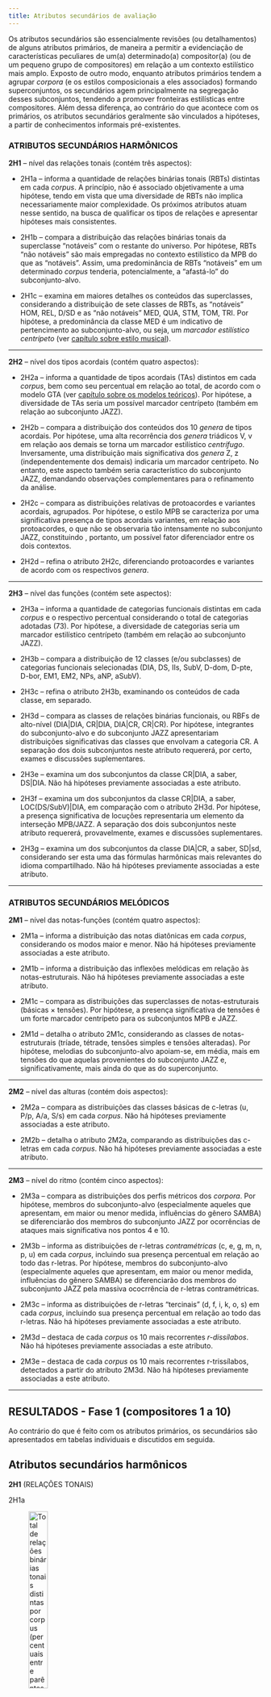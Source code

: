 ```yaml
---
title: Atributos secundários de avaliação
---
```


Os atributos secundários são essencialmente revisões (ou detalhamentos) de alguns atributos primários, de maneira a permitir a evidenciação de características peculiares de um(a) determinado(a) compositor(a) (ou de um pequeno grupo de compositores) em relação a um contexto estilístico mais amplo. Exposto de outro modo, enquanto atributos primários tendem a agrupar *corpora* (e os estilos composicionais a eles associados) formando superconjuntos, os secundários agem principalmente na segregação desses subconjuntos, tendendo a promover fronteiras estilísticas entre compositores. Além dessa diferença, ao contrário do que acontece com os primários, os atributos secundários geralmente são vinculados a hipóteses, a partir de conhecimentos informais pré-existentes.

### ATRIBUTOS SECUNDÁRIOS HARMÔNICOS

**2H1** -- nível das relações tonais (contém três aspectos):

- 2H1a -- informa a quantidade de relações binárias tonais (RBTs) distintas em cada *corpus*. A princípio, não é associado objetivamente a uma hipótese, tendo em vista que uma diversidade de RBTs não implica necessariamente maior complexidade. Os próximos atributos atuam nesse sentido, na busca de qualificar os tipos de relações e apresentar hipóteses mais consistentes.   

- 2H1b -- compara a distribuição das relações binárias tonais da superclasse "notáveis" com o restante do universo. Por hipótese, RBTs "não notáveis" são mais empregadas no contexto estilístico da MPB do que as "notáveis". Assim, uma predominância de RBTs "notáveis" em um determinado *corpus* tenderia, potencialmente, a "afastá-lo"  do subconjunto-alvo.

- 2H1c -- examina em maiores detalhes os conteúdos das superclasses, considerando a distribuição de sete classes de RBTs, as "notáveis" HOM, REL, D/SD e as "não notáveis" MED, QUA, STM, TOM, TRI. Por hipótese, a predominância da classe MED é um indicativo de pertencimento ao subconjunto-alvo, ou seja, um *marcador estilístico centrípeto* (ver [capítulo sobre estilo musical](estilo-musical.qmd)).

---

**2H2** -- nível dos tipos acordais (contém quatro aspectos):

- 2H2a -- informa a quantidade de tipos acordais (TAs) distintos em cada *corpus*, bem como seu percentual em relação ao total, de acordo com o modelo GTA (ver [capítulo sobre os modelos teóricos](modelos-teoricos.qmd)). Por hipótese, a  diversidade de TAs seria um possível marcador centrípeto (também em relação ao subconjunto JAZZ).

- 2H2b -- compara a distribuição dos conteúdos dos 10 *genera* de tipos acordais. Por hipótese, uma alta recorrência dos *genera* triádicos V, v em relação aos demais se torna um marcador estilístico *centrífugo*. Inversamente, uma distribuição mais significativa dos *genera* Z, z (independentemente dos demais) indicaria um marcador centrípeto. No entanto, este aspecto também seria característico do subconjunto JAZZ, demandando observações complementares para o refinamento da análise.

- 2H2c -- compara as distribuições relativas de protoacordes e variantes acordais, agrupados. Por hipótese, o estilo MPB se caracteriza por uma significativa presença de tipos acordais variantes, em relação aos protoacordes, o que não se observaria tão intensamente no subconjunto JAZZ, constituindo , portanto, um possível fator diferenciador entre os dois contextos.

- 2H2d -- refina o atributo 2H2c, diferenciando protoacordes e variantes de acordo com os respectivos *genera*.   

---

**2H3** -- nível das funções (contém sete aspectos):

- 2H3a -- informa a quantidade de categorias funcionais distintas em cada *corpus* e o respectivo percentual considerando o total de categorias adotadas (73). Por hipótese, a  diversidade de categorias seria um marcador estilístico centrípeto (também em relação ao subconjunto JAZZ).

- 2H3b -- compara a distribuição de 12 classes (e/ou subclasses) de categorias funcionais selecionadas (DIA,  DS, IIs, SubV, D-dom, D-pte, D-bor, EM1, EM2, NPs, aNP, aSubV).

- 2H3c -- refina o atributo 2H3b, examinando os conteúdos de cada classe, em separado.

- 2H3d -- compara as classes de relações binárias funcionais, ou RBFs de alto-nível (DIA|DIA, CR|DIA, DIA|CR, CR|CR). Por hipótese, integrantes do subconjunto-alvo e do subconjunto JAZZ apresentariam distribuições significativas das classes que envolvam a categoria CR. A separação dos dois subconjuntos neste atributo requererá, por certo, exames e discussões suplementares.     

- 2H3e -- examina um dos subconjuntos da classe CR|DIA, a saber, DS|DIA. Não há hipóteses previamente associadas a este atributo.

- 2H3f -- examina um dos subconjuntos da classe CR|DIA, a saber, LOC(DS/SubV)|DIA, em comparação com o atributo 2H3d. Por hipótese, a presença significativa de locuções representaria um elemento da interseção MPB/JAZZ. A separação dos dois subconjuntos neste atributo requererá, provavelmente, exames e discussões suplementares.  

- 2H3g -- examina um dos subconjuntos da classe DIA|CR, a saber, SD|sd, considerando ser esta uma das fórmulas harmônicas mais relevantes do idioma compartilhado. Não há hipóteses previamente associadas a este atributo.          

---------------

### ATRIBUTOS SECUNDÁRIOS MELÓDICOS

**2M1** -- nível das notas-funções (contém quatro aspectos):

- 2M1a -- informa a distribuição das notas diatônicas em cada *corpus*, considerando os modos maior e menor. Não há hipóteses previamente associadas a este atributo.   

- 2M1b -- informa a distribuição das inflexões melódicas em relação às notas-estruturais. Não há hipóteses previamente associadas a este atributo.    

- 2M1c -- compara as distribuições das superclasses de notas-estruturais (básicas $\times$ tensões). Por hipótese, a presença significativa de tensões é um forte marcador centrípeto para os subconjuntos MPB e JAZZ.

- 2M1d -- detalha o atributo 2M1c, considerando as classes de notas-estruturais (tríade, tétrade, tensões simples e tensões alteradas). Por hipótese, melodias do subconjunto-alvo apoiam-se, em média, mais em tensões do que aquelas provenientes do subconjunto JAZZ e, significativamente, mais ainda do que as do superconjunto.

---

**2M2** -- nível das alturas (contém dois aspectos):

- 2M2a -- compara as distribuições das classes básicas de c-letras (u, P/p, A/a, S/s) em cada *corpus*. Não há hipóteses previamente associadas a este atributo. 

- 2M2b -- detalha o atributo 2M2a, comparando as distribuições das c-letras em cada *corpus*. Não há hipóteses previamente associadas a este atributo.   

---

**2M3** -- nível do ritmo (contém cinco aspectos):

- 2M3a -- compara as distribuições dos perfis métricos dos *corpora*. Por hipótese, membros do subconjunto-alvo (especialmente aqueles que apresentam, em maior ou menor medida, influências do gênero SAMBA) se diferenciarão dos membros do subconjunto JAZZ por ocorrências de ataques mais significativa nos pontos 4 e 10.

- 2M3b -- informa as distribuições de r-letras *contramétricas* (c, e, g, m, n, p, u) em cada *corpus*, incluindo sua presença percentual em relação ao todo das r-letras. Por hipótese, membros do subconjunto-alvo (especialmente aqueles que apresentam, em maior ou menor medida, influências do gênero SAMBA) se diferenciarão dos membros do subconjunto JAZZ pela massiva ococrrência de r-letras contramétricas.  

- 2M3c -- informa as distribuições de r-letras "tercinais" (d, f, i, k, o, s) em cada *corpus*, incluindo sua presença percentual em relação ao todo das r-letras. Não há hipóteses previamente associadas a este atributo.    

- 2M3d -- destaca de cada *corpus* os 10 mais recorrentes *r-dissílabos*. Não há hipóteses previamente associadas a este atributo.

- 2M3e -- destaca de cada *corpus* os 10 mais recorrentes r-trissílabos, detectados a partir do atributo 2M3d. Não há hipóteses previamente associadas a este atributo.  

---------------------------------

## RESULTADOS - Fase 1 (compositores 1 a 10)

Ao contrário do que é feito com os atributos primários, os secundários são apresentados em tabelas individuais e discutidos em seguida.

## Atributos secundários harmônicos

**2H1** (RELAÇÕES TONAIS)

2H1a

![Total de relações binárias tonais distintas por *corpus* (percentuais entre parênteses).](../figs/atri-sec-01.png){width=30%}

### Discussão

Observa-se na tabela acima uma certa tendência de que os *corpora* MPB apresentem uma relativa alta diversidade de RBTs, em sintonia com o que acontece no *corpus* Jazz, o que sugere uma possível influência, ainda que vaga, no sentido de uma maior exuberância de soluções modulatórias. Nesse sentido, chama especialmente atenção a baixa quantidade de relações distintas no Samba, o que talvez reflita o fato de que modulações não sejam tão comuns como em outros gêneros e, consequentemente, a estabilidade tonal possa ser uma característica distinguidora.^[Num patamar intermediário, em torno de 15 %, encontram-se os *corpora* Chico Buarque, João Bosco, Gilberto Gil e Rita Lee.] Essa conjectura abre uma via de pesquisa para estudos futuros.

2H1b

![Distribuição das relações binárias tonais notáveis por *corpus*.](../figs/atri-sec-02.png){width=40%}

### Discussão

Nota-se aqui também um possível definidor de fronteira entre a Prática Comum da MPB e o superconjunto representado pelos gêneros Samba e Choro, pois parece ser um marcador estilístico desse subconjunto uma maior presença de RBTs não notáveis. Entretanto, os repertórios de análise podem ser segmentados em dois grupos bem definidos: um envolvendo uma relativa baixa frequência de RBTs notáveis, em torno de 1/5 ou 1/4 dos casos (Jobim, Ivan Lins, Edu Lobo e Caetano Veloso) e o outro no qual tais relações abrangem de 40 % (Djavan) a 63 % (João Bosco), incluindo valores mais próximos à metade das ocorrências (Chico Buarque, Milton Nascimento, Gilberto Gil e Rita Lee).

2H1c

![Distribuição das classes de relações binárias tonais por *corpus* (números indicam percentuais).](../figs/atri-sec-03.png){width=60%}

### Discussão

Como sugerem os dados, este atributo refina o anterior, evidenciando a distribuição das classes de RBTs. A respeito às classes de relações predominantes em cada repertório, podemos considerar quatro grupos: (1) MED, nos *corpora* Jazz, Jobim, Ivan Lins, Edu Lobo (acima de 40 % do total) e, um pouco menos, Djavan e João Bosco; (2) REL, nos *corpora* Samba e, bem mais abaixo, Chico Buarque, Gilberto Gil e Rita Lee; (3) TOM: nos *corpora* Caetano Veloso e Milton Nascimento;^[O que poderia ser visto como um interessante marcador estilístico compartilhado, embora, provavelmente, a força dessa classe não em ambos os repertórios não advenha das mesmas razões. Afinal, as obras desses compositores divergem consideravelmente em relação ao aspecto estético e, também, em respeito à construção harmônica, tendo em vista o fato de que a música de Milton é fortemente modal, ao contrário do que se observa nas composições de Caetano. Subjacentemente, salta aos olhos a extraordinária semelhança dos percentuais apurados referente a esse atributo específico.] (4) (D/SD): apenas no *corpus* Choro.

---

**2H2** (TIPOS ACORDAIS)

2H2a

![Total de tipos acordais distintos por *corpus* (percentagens entre parênteses).](../figs/atri-sec-04.png){width=30%}

### Discussão

O número de tipos acordais distintos por *corpus* consiste em um dos mais fortes marcadores estilísticos harmônicos -- mais uma vez, reforçando a hipótese da influência jazzística. Todos os repertórios MPB apresentam-se em patamares altos nesse atributo (com especial destaque para os *{corpora* Jobim e Edu Lobo com, respectivamente, 75 e 73 TAs distintos, de um total de 161 possíveis).^[Nesse quadro, os tropicalistas Caetano Veloso, Gilberto Gil e Rita Lee ocupariam uma posição intermediária entre os dois níveis, o que parece ser coerente com as afinidades estéticas que apresentam.]

2H2b

![Distribuição dos conteúdos dos *genera* por *corpus* (em percentuais).](../figs/atri-sec-05.png){width=80%}

### Discussão

Um primeiro dado interessante na avaliação deste atributo é a convergência de quase todos os *corpora* em relação à proeminência do *genus* Y^[Ver o [capítulo sobre modelos teóricos](modelos-teoricos.qmd).] (por volta de 40 % do total, em média), o que reflete indubitavelmente o compartilhamento de propriedades sintáticas tonais e, mais especificamente, a presença de preparações dominantes -- primárias e secundárias -- nesses repertórios.^[A única e notável exceção se apresenta no repertório de Milton Nascimento, que privilegia a qualidade básica de tríade maior (seguida proximamente pelo tipo básico z). Bastante interessante ainda é a discrepância em relação à tríade menor, cerca de oito vezes menos comum do que a maior). Como discutido na avaliação dos [atributos primários](atributos-primarios.qmd), esse resultado é um forte sintoma do tratamento predominante modal da música do compositor. Outros fatos relacionados aos tipos acordais reforçam essa interpretação: além da relativa baixa ocorrência do *genus* Y (se comparada aos dos demais *corpora*), registre-se também a raridade dos *genera* meio-diminuto (y) e diminuto (x), elementos com certa presença em repertórios tonais.] A partir disso, observamos como os *corpora* analíticos (juntamente com o *corpus* Jazz e com as notáveis exceções dos \textit{corpora} Caetano Veloso, Milton Nascimento, Gilberto Gil e Rita Lee, nos quais a qualidade V tem forte presença) formam um grupo coeso em oposição aos controles Samba e Choro, no que diz respeito à maior presença dos *genera* Z/z em oposição aos triádicos V/v, numa razão média, aproximada, de 8:1 (e o inverso se observa nos dois repertórios). Esses resultados, mais uma vez, contribuem para confirmar a hipótese da existência de uma relação de influência Jazz &rarr MPB no domínio da harmonia, que se revela aqui a uma forte preferência por tipos acordais tetrádicos.

2H2c

![Distribuição de protoacordes e variantes por *corpus* (em percentuais).](../figs/atri-sec-06.png){width=40%}

### Discussão

A presença maciça de variantes de tipos acordais é também um marcador estilístico do subconjunto MPB. No entanto, os dados permitem estabelecer três grupos de situações: (a) os repertórios Choro e Samba são bastante convergentes neste atributo, ao apresentar um número quase irrelevante de TAs variantes; (b) ainda que em número maior, as variantes no *corpus* Jazz são superadas pelos protoacordes em uma razão 2:1; (c) nos *corpora* MPB observa-se, em média, uma paridade aproximada entre protoacordes e variantes (destacando-se o caso especial do *corpus* Ivan Lins, com as variantes representando quase 3/4 do total de TAs) e Edu Lobo (quase 2/3).^[Mais uma vez, Caetano Veloso e Gilberto Gil ocupam uma posição intermediária dentro do subconjunto MPB, com os protoacordes superando as variantes em mais do que o dobro. Já no repertório de Rita Lee essa diferença é ainda mais acentuada (apenas 16.7 % são variantes).] Os resultados contribuem para reforçar a hipótese sobre a influência harmônica do Jazz, porém, neste caso, sugerem uma intensificação na complexidade acordal (em relação ao modelo jazzístico) como uma possível característica da Prática Comum da MPB, o que pode ser detalhado no exame de outros atributos.

2H2d

![Distribuição dos tipos acordais por *corpus*, considerando as categorias *protoacorde* (p) e *variantes* (v).](../figs/atri-sec-07.png){width=100%}

### Discussão

O detalhamento do atributo anterior traz, embora em magnitudes diferentes, uma convergência dos três repertórios de controle para o protoacorde Y0.^[O que é acompanhado pelos *corpora* Gilberto Gil e Rita Lee.] Já na maior parte dos repertórios de análise, a proeminência recai sobre variantes do mesmo *genus* (que se apresentam caracteristicamente em grande diversidade), o que pode se constituir um interessante e sutil marcador estilístico, a depender de futuros estudos para sua confirmação. Interessantemente, o *genus* mais recorrente de Caetano Veloso (V) não apresenta variantes, apenas protoacordes, o que parece ser uma faceta estilística pessoal significativa.

---

**2H3** (FUNÇÕES)

2H3a

![Total de categorias funcionais distintas por *corpus* e respectivos percentuais, considerando o total de 73 possibilidades identificadas (percentuais entre parênteses).](../figs/atri-sec-08.png){width=30%}

### Discussão

Neste atributo os *corpora* MPB mais uma vez se mostram em sintonia com o repertório jazzístico, apresentando uma alta diversidade de categorias funcionais (com um especial destaque ao *corpus* Jobim, abarcando cerca de 3/4 do total possível preconizado pelo modelo teórico adotado (ver [capítulo sobre os modelos teóricos](modelos-teoricos.qmd)).^[Jobim é seguido bem de perto por Gilberto Gil e Djavan. Por outro lado, Milton Nascimento é o *corpus* que apresenta a menor quantidade de categorias funcionais, o que parece consistente com sua linguagem predominantemente modal.] Novamente, os repertórios de controle Samba e Choro apresentam diversidade semelhante, em níveis sensivelmente mais baixos em relação ao outro grupo, reforçando a separação dos dois conjuntos também no aspecto do vocabulário das categorias funcionais.

2H3b

![Distribuição de classes (e/ou subclasses) de categorias funcionais por *corpus* (em percentuais). A última coluna ("?") se refere a situações funcionais não identificadas nas análises.](../figs/atri-sec-09.png){width=100%}

### Discussão

 Em relação a classes (ou subclasses significativas) de categorias funcionais, observa-se inicialmente, como seria de se esperar, uma preponderância absoluta da classe DIA (com destaque especial do *corpus* Samba), o que apenas é reflexo de uma característica geral compartilhada por repertórios de música tonal. A especificidade funcional da MPB (em conjunção com a do *corpus* Jazz, como em outros atributos harmônicos) se evidencia na distribuição de outras classes, especialmente SubV e EC1, que apresentam relativamente maior peso do que nos *corpora* de controle Samba e Choro. No contexto dos repertórios de análise, o caso do *corpus* Milton Nascimento deve ser observado à parte, já que os dados associados a este atributo revelam inequivocamente as profundas diferenças na construção harmônica em comparação aos demais *corpora*. É, em especial, marcante os sensivelmente baixos valores das subclasses que compõem a classe funcional de acordes preparadores (DS, IIs, SubV, DIM), o que é fortemente sintomático de um tratamento eminentemente modal (veja especialmente a discrepância entre os percentuais envolvidos).

2H3c

![Distribuição das categorias funcionais da classe "Diatônica" (DIA) por *corpus* (em percentuais).](../figs/atri-sec-10.png){width=60%}

### Discussão

Nada de muito surpreendente surge nos dados apresentados na tabela acima: quase todos os *corpora* convergem para o I grau, como a categoria funcional mais recorrente da classe DIA. A única exceção -- no *corpus* Chico Buarque -- o V é o mais comum,^[Na verdade, o V é a segunda categoria mais comum nos demais repertórios, quase empatando em frequência com o I no *corpus* Samba.] o que não deixa de ser uma informação coerente com o que se observaria em qualquer repertório essencialmente tonal. Num nível mais apurado de observação, torna-se mais uma vez sintomática a distinção entre o *corpus* Milton Nascimento e os demais, devido à magnitude da presença do I grau (cerca de 10 pontos percentuais a mais em relação ao valor médio demais repertórios) e também considerando que supera V quase pelo triplo (em contraste com o máximo de duas vezes, nos demais *corpora*). Tal proeminência reduz consequentemente a importância dos demais graus diatônicos nesse repertório, contribuindo mais uma vez para enfatizar seu caráter essencialmente modal (através da diminuição da diversidade diatônica).

![Distribuição das categorias funcionais das subclasse "Dominante secundários" (DS) e "II secundários" (IIs) por *corpus* (em percentuais). A última coluna ("II_V/x") indica que os "II relativos" são, na análise, armazenados em conjunto independentemente de seus respectivos alvos ("x").](../figs/atri-sec-11.png){width=60%}

### Discussão

Neste caso, há uma divisão das preferências em três grupos: pelo V/V (Choro, Jobim, Edu Lobo, Milton Nascimento e Rita Lee),^[À parte a recorrência dessa categoria funcional -- diríamos, quase "normal", em comparação aos demais -- o repertório de Milton Nascimento se notabiliza pela raridade dos demais dominantes secundários, o que é novamente um fator que sugere uma preferência pelo modalismo.] pelo II cadencial (Jazz, Ivan Lins, Chico Buarque, Caetano Veloso, Djavan e Gilberto Gil) e V/II (Samba e João Bosco). Nenhuma conclusão sólida referente a estilo pode ser extraída desses resultados isoladamente. 

![Distribuição das categorias funcionais da subclasse "SubV" (SUBV) por *corpus* (em percentuais).](../figs/atri-sec-12.png){width=60%}

### Discussão

Os dados revelam que acordes da classe SUBV, embora menos comuns do que dominantes secundários, estão presentes em todos os repertórios (em menor frequência nos *corpora* Choro e Milton Nascimento -- que mais uma vez destoa de seus pares em um atributo harmônico), com maior proeminência daqueles cujos alvos são o I (Jazz, Jobim e Edu Lobo) e o V graus (Choro, Samba, Ivan Lins, Chico Buarque, Caetano Veloso, Djavan, João Bosco, Gilberto Gil e Rita Lee). Tal situação não permite conclusões consistentes em relação a características estilísticas.^[Um dado especialmente interessante é a ausência de manifestações do SubV primário no \textit{corpus} Rita Lee.]

![Distribuição das categorias funcionais da subclasse "Diminuto-dominante" (D-dom) por *corpus* (em percentuais).](../figs/atri-sec-13.png){width=40%}

### Discussão

Em relação a este atributo, não há, como acima, evidências estilísticas a destacar. Contudo, é digno de nota o fato de que apenas os *corpora* Jobim, Chico Buarque e Djavan apresentam ocorrências de todos as seis categorias de diminutos-dominantes.

![Distribuição das categorias funcionais da subclasse "Diminuto-ponte" (D-pte) por *corpus* (em percentuais).](../figs/atri-sec-14.png){width=40%}

### Discussão

Com a exceção do *corpus* Milton Nascimento, todos os repertórios apresentam ocorrências do diminuto-ponte bIII° (ainda que nos *corpora* João Bosco, Rita Lee, Gilberto Gil e, especialmente, Ivan Lins isso se dê em um nível bastante baixo), o que faz dessa categoria uma característica funcional compartilhada como opção de acesso ao II grau.
